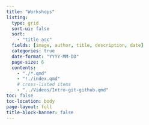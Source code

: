 ```yaml
---
title: "Workshops"
listing:
  type: grid
  sort-ui: false
  sort:
    - "title asc"
  fields: [image, author, title, description, date]
  categories: true
  date-format: "YYYY-MM-DD"
  page-size: 6
  contents:
    - "./*.qmd"
    - "!./index.qmd"
    # cross-listed items
    - "../Videos/Intro-git-github.qmd"
toc: false
toc-location: body
page-layout: full
title-block-banner: false
---
```

